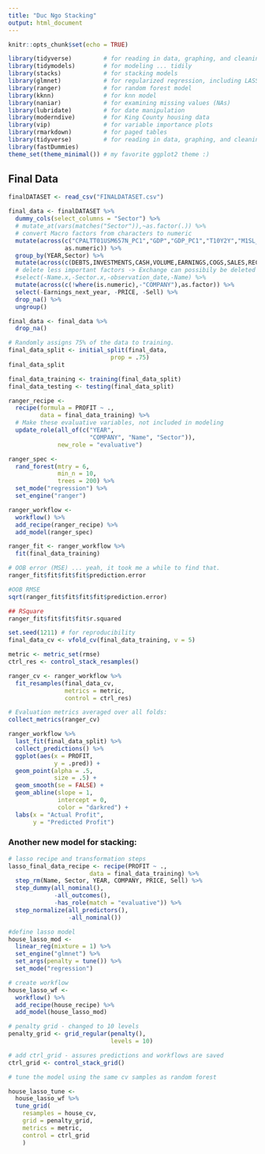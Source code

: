 ```yaml
---
title: "Duc Ngo Stacking"
output: html_document
---
```


```r
knitr::opts_chunk$set(echo = TRUE)
```

```r
library(tidyverse)         # for reading in data, graphing, and cleaning
library(tidymodels)        # for modeling ... tidily
library(stacks)            # for stacking models
library(glmnet)            # for regularized regression, including LASSO
library(ranger)            # for random forest model
library(kknn)              # for knn model
library(naniar)            # for examining missing values (NAs)
library(lubridate)         # for date manipulation
library(moderndive)        # for King County housing data
library(vip)               # for variable importance plots
library(rmarkdown)         # for paged tables
library(tidyverse)         # for reading in data, graphing, and cleaning
library(fastDummies)
theme_set(theme_minimal()) # my favorite ggplot2 theme :)
```

## Final Data 

```r
finalDATASET <- read_csv("FINALDATASET.csv")
```

```r
final_data <- finalDATASET %>% 
  dummy_cols(select_columns = "Sector") %>% 
  # mutate_at(vars(matches("Sector")),~as.factor(.)) %>% 
  # convert Macro factors from characters to numeric
  mutate(across(c("CPALTT01USM657N_PC1","GDP","GDP_PC1","T10Y2Y","M1SL_PC1","M1SL"),
                as.numeric)) %>% 
  group_by(YEAR,Sector) %>% 
  mutate(across(c(DEBTS,INVESTMENTS,CASH,VOLUME,EARNINGS,COGS,SALES,RECEIVABLE,INVENTORY),~replace(.,.==0,median(.)))) %>% 
  # delete less important factors -> Exchange can possibily be deleted
  #select(-Name.x,-Sector.x,-observation_date,-Name) %>% 
  mutate(across(c(!where(is.numeric),-"COMPANY"),as.factor)) %>% 
  select(-Earnings_next_year, -PRICE, -Sell) %>% 
  drop_na() %>% 
  ungroup()
```

```r
final_data <- final_data %>% 
  drop_na()
```

```r
# Randomly assigns 75% of the data to training.
final_data_split <- initial_split(final_data, 
                             prop = .75)
final_data_split
```

```r
final_data_training <- training(final_data_split)
final_data_testing <- testing(final_data_split)
```

```r
ranger_recipe <- 
  recipe(formula = PROFIT ~ ., 
         data = final_data_training) %>% 
  # Make these evaluative variables, not included in modeling
  update_role(all_of(c("YEAR",
                       "COMPANY", "Name", "Sector")),
              new_role = "evaluative")
```

```r
ranger_spec <- 
  rand_forest(mtry = 6, 
              min_n = 10, 
              trees = 200) %>% 
  set_mode("regression") %>% 
  set_engine("ranger")
```

```r
ranger_workflow <- 
  workflow() %>% 
  add_recipe(ranger_recipe) %>% 
  add_model(ranger_spec) 
```

```r
ranger_fit <- ranger_workflow %>% 
  fit(final_data_training)
```

```r
# OOB error (MSE) ... yeah, it took me a while to find that.
ranger_fit$fit$fit$fit$prediction.error
```

```r
#OOB RMSE
sqrt(ranger_fit$fit$fit$fit$prediction.error)
```

```r
## RSquare
ranger_fit$fit$fit$fit$r.squared
```


```r
set.seed(1211) # for reproducibility
final_data_cv <- vfold_cv(final_data_training, v = 5)

metric <- metric_set(rmse)
ctrl_res <- control_stack_resamples()

ranger_cv <- ranger_workflow %>% 
  fit_resamples(final_data_cv, 
                metrics = metric,
                control = ctrl_res)

# Evaluation metrics averaged over all folds:
collect_metrics(ranger_cv)
```

```r
ranger_workflow %>% 
  last_fit(final_data_split) %>% 
  collect_predictions() %>% 
  ggplot(aes(x = PROFIT, 
             y = .pred)) +
  geom_point(alpha = .5, 
             size = .5) +
  geom_smooth(se = FALSE) +
  geom_abline(slope = 1, 
              intercept = 0, 
              color = "darkred") +
  labs(x = "Actual Profit", 
       y = "Predicted Profit")
```

### Another new model for stacking: 

```r
# lasso recipe and transformation steps
lasso_final_data_recipe <- recipe(PROFIT ~ ., 
                       data = final_data_training) %>% 
  step_rm(Name, Sector, YEAR, COMPANY, PRICE, Sell) %>%
  step_dummy(all_nominal(), 
             -all_outcomes(), 
             -has_role(match = "evaluative")) %>% 
  step_normalize(all_predictors(), 
                 -all_nominal())

#define lasso model
house_lasso_mod <- 
  linear_reg(mixture = 1) %>% 
  set_engine("glmnet") %>% 
  set_args(penalty = tune()) %>% 
  set_mode("regression")

# create workflow
house_lasso_wf <- 
  workflow() %>% 
  add_recipe(house_recipe) %>% 
  add_model(house_lasso_mod)

# penalty grid - changed to 10 levels
penalty_grid <- grid_regular(penalty(),
                             levels = 10)

# add ctrl_grid - assures predictions and workflows are saved
ctrl_grid <- control_stack_grid()

# tune the model using the same cv samples as random forest

house_lasso_tune <- 
  house_lasso_wf %>% 
  tune_grid(
    resamples = house_cv,
    grid = penalty_grid,
    metrics = metric,
    control = ctrl_grid
    )
```












